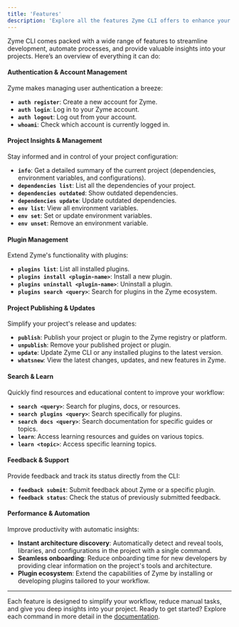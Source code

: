 ```yaml
---
title: 'Features'
description: 'Explore all the features Zyme CLI offers to enhance your development workflow.'
---
```



Zyme CLI comes packed with a wide range of features to streamline development, automate processes, and provide valuable insights into your projects. Here’s an overview of everything it can do:

#### Authentication & Account Management

Zyme makes managing user authentication a breeze:
- **`auth register`**: Create a new account for Zyme.
- **`auth login`**: Log in to your Zyme account.
- **`auth logout`**: Log out from your account.
- **`whoami`**: Check which account is currently logged in.

#### Project Insights & Management

Stay informed and in control of your project configuration:
- **`info`**: Get a detailed summary of the current project (dependencies, environment variables, and configurations).
- **`dependencies list`**: List all the dependencies of your project.
- **`dependencies outdated`**: Show outdated dependencies.
- **`dependencies update`**: Update outdated dependencies.
- **`env list`**: View all environment variables.
- **`env set`**: Set or update environment variables.
- **`env unset`**: Remove an environment variable.

#### Plugin Management

Extend Zyme's functionality with plugins:
- **`plugins list`**: List all installed plugins.
- **`plugins install <plugin-name>`**: Install a new plugin.
- **`plugins uninstall <plugin-name>`**: Uninstall a plugin.
- **`plugins search <query>`**: Search for plugins in the Zyme ecosystem.

#### Project Publishing & Updates

Simplify your project's release and updates:
- **`publish`**: Publish your project or plugin to the Zyme registry or platform.
- **`unpublish`**: Remove your published project or plugin.
- **`update`**: Update Zyme CLI or any installed plugins to the latest version.
- **`whatsnew`**: View the latest changes, updates, and new features in Zyme.

#### Search & Learn

Quickly find resources and educational content to improve your workflow:
- **`search <query>`**: Search for plugins, docs, or resources.
- **`search plugins <query>`**: Search specifically for plugins.
- **`search docs <query>`**: Search documentation for specific guides or topics.
- **`learn`**: Access learning resources and guides on various topics.
- **`learn <topic>`**: Access specific learning topics.

#### Feedback & Support

Provide feedback and track its status directly from the CLI:
- **`feedback submit`**: Submit feedback about Zyme or a specific plugin.
- **`feedback status`**: Check the status of previously submitted feedback.

#### Performance & Automation

Improve productivity with automatic insights:
- **Instant architecture discovery**: Automatically detect and reveal tools, libraries, and configurations in the project with a single command.
- **Seamless onboarding**: Reduce onboarding time for new developers by providing clear information on the project's tools and architecture.
- **Plugin ecosystem**: Extend the capabilities of Zyme by installing or developing plugins tailored to your workflow.

---

Each feature is designed to simplify your workflow, reduce manual tasks, and give you deep insights into your project. Ready to get started? Explore each command in more detail in the [documentation](/docs).
